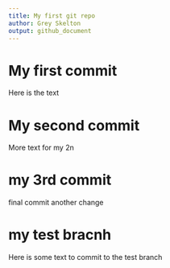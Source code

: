 ```yaml
---
title: My first git repo
author: Grey Skelton
output: github_document
---
```

# My first commit
Here is the text

# My second commit
More text for my 2n

# my 3rd commit
final commit
another change

# my test bracnh
Here is some text to commit to the test branch